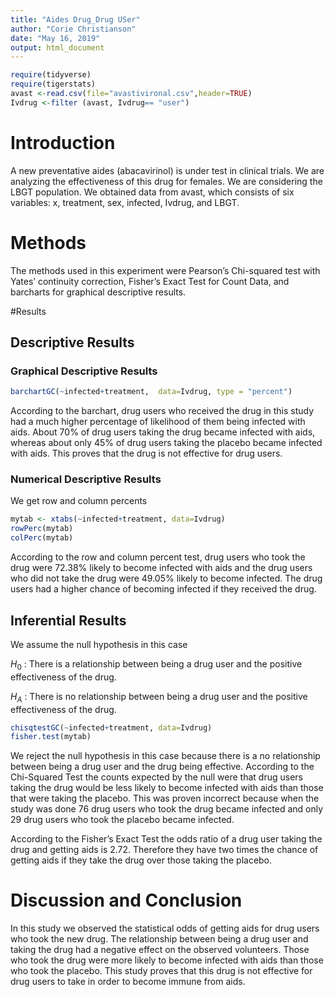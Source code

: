 ---
title: "Aides Drug_Drug USer"
author: "Corie Christianson"
date: "May 16, 2019"
output: html_document
---

```{r include=FALSE,echo=FALSE}
require(tidyverse)
require(tigerstats)
avast <-read.csv(file="avastivironal.csv",header=TRUE)
Ivdrug <-filter (avast, Ivdrug== "user")
```


# Introduction

<!--In this section you explain what you are trying to show.  Where did the data come from?  What is the research or other question you are trying to answer?.  If you skimp in this section expect to be marked down in your grade. Paint a picture of the project a couple of paragraphs is expected!-->

A new  preventative aides (abacavirinol) is under test in clinical trials. We are analyzing the effectiveness of this drug for females. We are considering the LBGT population. We obtained data from avast, which consists of six variables: x, treatment, sex, infected, Ivdrug, and LBGT.

# Methods

<!--Decide on your methods:  use "variable analysis" or other appropriate descriptors.  Make sure to choose at least one graphical method and at least one numerical method. Discuss what data manipulations may be needed for example subsetting or other binning procedures and what sort of graphical displays and inferential tools will be used!-->

The methods used in this experiment were Pearson's Chi-squared test with Yates' continuity correction,  Fisher's Exact Test for Count Data, and barcharts for graphical descriptive results.

#Results

<!--Divide this section into two sub-sections:  One for your descriptive  results and one for your inferential results.!-->

## Descriptive Results

### Graphical Descriptive Results

<!--Graphical results here.  Make sure to show your code.  Provide appropriate labels for axes, giving units if possible, and provide a good title for the graph, too.  Use the graphical results to describe the patterns if any that exist in the data as focused toward the research question. Bottom line is to explain the features of the graph that are relevant to conforming or departing to what is expected by your null hypothesis !-->

```{r}
barchartGC(~infected+treatment,  data=Ivdrug, type = "percent") 
```

According to the barchart, drug users who received the drug in this study had a much higher percentage of likelihood of them being infected with aids. About 70% of drug users taking the drug became infected with aids, whereas about only 45% of drug users taking the placebo became infected with aids. This proves that the drug is not effective for drug users. 

### Numerical Descriptive Results

<!--Numerical results go here. Use the numerical results to describe the patterns if any that exist in the data as focused toward the research question!-->

We get row and column percents
```{r}
mytab <- xtabs(~infected+treatment, data=Ivdrug)
rowPerc(mytab)
colPerc(mytab)
```

According to the row and column percent test, drug users who took the drug were 72.38% likely to become infected with aids and the drug users who did not take the drug were 49.05% likely to become infected. The drug users had a higher chance of becoming infected if they received the drug. 

## Inferential Results

<!--State hypothesis clearly.  Make sure your discussion of the inferential test covers all the aspects that the test output produces, such as test statistic, p-value etc.  Make a decision about the null hypothesis, explain the assumptions on which the selected test/procedure was based, and why the chosen procedure satisfys the assumptions and is appropriate to answer the research question!-->

We assume the null hypothesis in this case

$H_0$ : There is a relationship between being a drug user and the positive effectiveness of the drug.

$H_A$ : There is no relationship between being a drug user and the positive effectiveness of the drug.

```{r}
chisqtestGC(~infected+treatment, data=Ivdrug)
fisher.test(mytab)
```

We reject the null hypothesis in this case because there is a no relationship between being a drug user and the drug being effective. According to the Chi-Squared Test the counts expected by the null were that drug users taking the drug would be less likely to become infected with aids than those that were taking the placebo. This was proven incorrect because when the study was done 76 drug users who took the drug became infected and only 29 drug users who took the placebo became infected. 

According to the Fisher's Exact Test the odds ratio of a drug user taking the drug and getting aids is 2.72. Therefore they have two times the chance of getting aids if they take the drug over those taking the placebo.

# Discussion and Conclusion

<!--Discussion and conclusion here.  If you found a relationship be sure to consider whether the relationship occurs because one of the variavbles causes the other, or whether they perhasps are related for some other reason.  Watch the chapter 6 videos from the GeorgeTown videos collection.!-->

In this study we observed the statistical odds of getting aids for drug users who took the new drug. The relationship between being a drug user and taking the drug had a negative effect on the observed volunteers. Those who took the drug were more likely to become infected with aids than those who took the placebo. This study proves that this drug is not effective for drug users to take in order to become immune from aids. 
